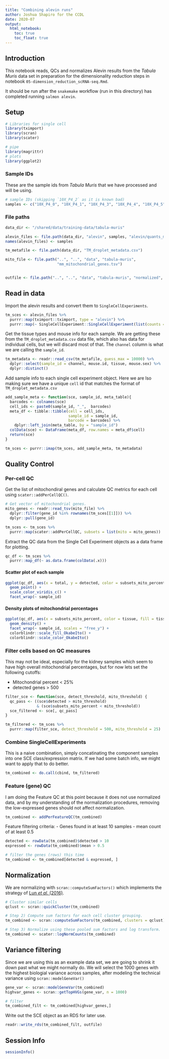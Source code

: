 ```yaml
---
title: "Combining alevin runs"
author: Joshua Shapiro for the CCDL
date: 2020-07
output: 
  html_notebook: 
    toc: true
    toc_float: true
---
```


## Introduction

This notebook reads, QCs and normalizes Alevin results from the *Tabula Muris* data set in preparation for the dimensionality reduction steps in notebook `05-dimension_reduction_scRNA-seq.Rmd`.

It should be run after the `snakemake` workflow (run in this directory) has completed running `salmon alevin`.

## Setup
```r
# Libraries for single cell 
library(tximport)
library(scran)
library(scater)

# pipe
library(magrittr)
# plots
library(ggplot2)
```


### Sample IDs

These are the sample ids from *Tabula Muris* that we have processed and will be using.

```r
# sample IDs (skipping `10X_P4_2` as it is known bad)
samples <- c("10X_P4_0", "10X_P4_1", "10X_P4_3", "10X_P4_4", "10X_P4_5", "10X_P4_6")
```


### File paths

```r
data_dir <- "/shared/data/training-data/tabula-muris"

alevin_files <- file.path(data_dir, "alevin", samples, "alevin/quants_mat.gz")
names(alevin_files) <- samples

tm_metafile <- file.path(data_dir, "TM_droplet_metadata.csv")

mito_file <- file.path("..", "..", "data", "tabula-muris", 
                       "mm_mitochondrial_genes.tsv")


outfile <- file.path("..", "..", "data", "tabula-muris", "normalized", "TM_normalized.rds")
```

## Read in data

Import the alevin results and convert them to `SingleCellExperiments`.
```r
tm_sces <- alevin_files %>%
  purrr::map(tximport::tximport, type = "alevin") %>%
  purrr::map(~ SingleCellExperiment::SingleCellExperiment(list(counts = .x$counts)))
```

Get the tissue types and mouse info for each sample. 
We are getting these from the `TM_droplet_metadata.csv` data file, which also has data for individual cells, but we will discard most of that.
The `channel` column is what we are calling the `sample_id`.

```r
tm_metadata <- readr::read_csv(tm_metafile, guess_max = 10000) %>%
  dplyr::select(sample_id = channel, mouse.id, tissue, mouse.sex) %>%
  dplyr::distinct()
```

Add sample info to each single cell experiment object.
Here we are lso making sure we have a unique `cell` id that matches the format of `TM_droplet_metadata.csv` 

```r
add_sample_meta <- function(sce, sample_id, meta_table){
  barcodes <- colnames(sce) 
  cell_ids <- paste0(sample_id, "_",  barcodes)
  meta_df <- tibble::tibble(cell = cell_ids, 
                            sample_id = sample_id, 
                            barcode = barcodes) %>%
    dplyr::left_join(meta_table, by = "sample_id")
  colData(sce) <- DataFrame(meta_df, row.names = meta_df$cell)
  return(sce)
}

tm_sces <- purrr::imap(tm_sces, add_sample_meta, tm_metadata)
```


## Quality Control 

### Per-cell QC

Get the list of mitochondiral genes and calculate QC metrics for each cell using `scater::addPerCellQC()`.

```r
# Get vector of mitochondrial genes.
mito_genes <- readr::read_tsv(mito_file) %>%
  dplyr::filter(gene_id %in% rownames(tm_sces[[1]])) %>%
  dplyr::pull(gene_id)

tm_sces <- tm_sces %>%
  purrr::map(scater::addPerCellQC, subsets = list(mito = mito_genes))
```

Extract the QC data from the Single Cell Experiment objects as a data frame for plotting.

```r
qc_df <- tm_sces %>%
  purrr::map_df(~ as.data.frame(colData(.x)))
```

#### Scatter plot of each sample
```r
ggplot(qc_df, aes(x = total, y = detected, color = subsets_mito_percent)) + 
  geom_point() +
  scale_color_viridis_c() +
  facet_wrap(~ sample_id)
```

#### Density plots of mitochondrial percentages
```r
ggplot(qc_df, aes(x = subsets_mito_percent, color = tissue, fill = tissue)) + 
  geom_density() + 
  facet_wrap(~ sample_id, scales = "free_y") +
  colorblindr::scale_fill_OkabeIto() + 
  colorblindr::scale_color_OkabeIto()
```

### Filter cells based on QC measures

This may not be ideal, especially for the kidney samples which seem to have high overall mitochondrial percentages, but for now lets set the following cutoffs:

- Mitochondrial percent < 25%
- detected genes > 500


```r
filter_sce <- function(sce, detect_threshold, mito_threshold) {
  qc_pass <- ((sce$detected > mito_threshold) 
              & (sce$subsets_mito_percent < mito_threshold))
  sce_filtered <- sce[, qc_pass]
}

tm_filtered <- tm_sces %>%
  purrr::map(filter_sce, detect_threshold = 500, mito_threshold = 25) 
```


### Combine SingleCellExperiments

This is a naive combination, simply concatinating the component samples into one SCE class/expression matrix.
If we had some batch info, we might want to apply that to do better.

```r
tm_combined <- do.call(cbind, tm_filtered)
```

### Feature (gene) QC

I am doing the Feature QC at this point because it does not use normalized data, and by my understanding of the normalization procedures, removing the low-expressed genes should not affect normalization. 

```r
tm_combined <- addPerFeatureQC(tm_combined)
```

Feature filtering criteria: 
- Genes found in at least 10 samples
- mean count of at least 0.5

```r
detected <- rowData(tm_combined)$detected > 10
expressed <- rowData(tm_combined)$mean > 0.5

# filter the genes (rows) this time
tm_combined <- tm_combined[detected & expressed, ]
```


## Normalization

We are normalizing with `scran::computeSumFactors()` which implements the strategy of [Lun 
*et al.* (2016)](https://genomebiology.biomedcentral.com/articles/10.1186/s13059-016-0947-7).

```r
# Cluster similar cells
qclust <- scran::quickCluster(tm_combined)

# Step 2) Compute sum factors for each cell cluster grouping.  
tm_combined <- scran::computeSumFactors(tm_combined, clusters = qclust)

# Step 3) Normalize using these pooled sum factors and log transform. 
tm_combined <- scater::logNormCounts(tm_combined)
```


## Variance filtering

Since we are using this as an example data set, we are going to shrink it down past what we might normally do.
We will select the 1000 genes with the highest biologial variance across samples, after modeling the technical variance using `scran::modelGeneVar()`

```r
gene_var <- scran::modelGeneVar(tm_combined)
highvar_genes <- scran::getTopHVGs(gene_var, n = 1000)

# filter
tm_combined_filt <- tm_combined[highvar_genes,]
```



Write out the SCE object as an RDS for later use.

```r
readr::write_rds(tm_combined_filt, outfile)
```


## Session Info
```r
sessionInfo()
```




